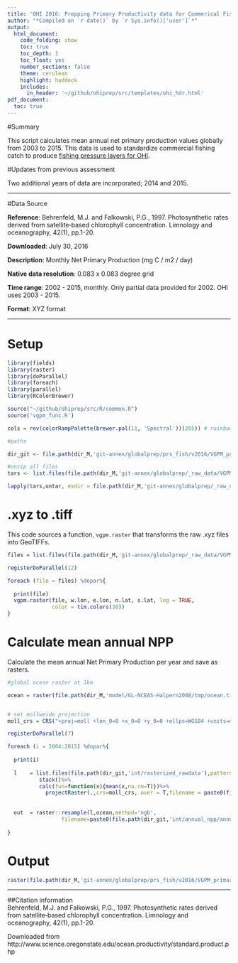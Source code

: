 ```yaml
---
title: 'OHI 2016: Prepping Primary Productivity data for Commerical Fishing Pressure Layers '
author: "*Compiled on `r date()` by `r Sys.info()['user']`*"
output: 
  html_document:
    code_folding: show
    toc: true
    toc_depth: 1
    toc_float: yes
    number_sections: false
    theme: cerulean
    highlight: haddock
    includes: 
      in_header: '~/github/ohiprep/src/templates/ohi_hdr.html'
pdf_document:
  toc: true
---
```


#Summary

This script calculates mean annual net primary production values globally from 2003 to 2015. This data is used to standardize commercial fishing catch to produce [fishing pressure layers for OHI](https://cdn.rawgit.com/OHI-Science/ohiprep/master/globalprep/prs_fish/v2016/fishing_pressure_layers.html).


#Updates from previous assessment

Two additional years of data are incorporated; 2014 and 2015.

***

#Data Source

**Reference**: Behrenfeld, M.J. and Falkowski, P.G., 1997. Photosynthetic rates derived from satellite‐based chlorophyll concentration. Limnology and oceanography, 42(1), pp.1-20. 

**Downloaded**: July 30, 2016

**Description**:  Monthly Net Primary Production  (mg C / m2 / day)

**Native data resolution**: 0.083 x 0.083 degree grid   

**Time range**: 2002 - 2015, monthly. Only partial data provided for 2002. OHI uses 2003 - 2015.

**Format**:  XYZ format

***
  
# Setup

```r

library(fields)
library(raster)
library(doParallel)
library(foreach)
library(parallel)
library(RColorBrewer)

source("~/github/ohiprep/src/R/common.R")
source('vgpm_func.R')

cols = rev(colorRampPalette(brewer.pal(11, 'Spectral'))(255)) # rainbow color scheme

#paths

dir_git <- file.path(dir_M,'git-annex/globalprep/prs_fish/v2016/VGPM_primary_productivity')
```

```r
#unzip all files
tars <- list.files(file.path(dir_M,'git-annex/globalprep/_raw_data/VGPM_primary_productivity/d2016'),full.names=T, pattern = '.tar')

lapply(tars,untar, exdir = file.path(dir_M,'git-annex/globalprep/_raw_data/VGPM_primary_productivity/d2016'))

```

# .xyz to .tiff

This code sources a function, `vgpm.raster` that transforms the raw .xyz files into GeoTIFFs.

```r

files = list.files(file.path(dir_M,'git-annex/globalprep/_raw_data/VGPM_primary_productivity/d2016'), full.names=TRUE, pattern = '.gz')

registerDoParallel(12)

foreach (file = files) %dopar%{
  
  print(file)
  vgpm.raster(file, w.lon, e.lon, n.lat, s.lat, log = TRUE, 
              color = tim.colors(30))
}


```

# Calculate mean annual NPP

Calculate the mean annual Net Primary Production per year and save as rasters.

```r

#global ocean raster at 1km

ocean = raster(file.path(dir_M,'model/GL-NCEAS-Halpern2008/tmp/ocean.tif'))


# set mollweide projection
moll_crs = CRS("+proj=moll +lon_0=0 +x_0=0 +y_0=0 +ellps=WGS84 +units=m +no_defs")

registerDoParallel(7)

foreach (i = 2004:2015) %dopar%{
  
  print(i)
  
  l    = list.files(file.path(dir_git,'int/rasterized_rawdata'),pattern=as.character(i),full.names=T)%>%
          stack()%>%
          calc(fun=function(x){mean(x,na.rm=T)})%>%
            projectRaster(.,crs=moll_crs, over = T,filename = paste0(file.path(dir_git,'int/annual_npp/annual_mean_npp_'),i,'.tif',sep=''),overwrite=T)
  
  
  out  = raster::resample(l,ocean,method='ngb',
                 filename=paste0(file.path(dir_git,'int/annual_npp/annual_mean_npp_moll_1km_'),i,'.tif',sep=''),overwrite=T)
  
}

```

# Output

```r

raster(file.path(dir_M,'git-annex/globalprep/prs_fish/v2016/VGPM_primary_productivity/int/annual_npp/annual_mean_npp_moll_1km_2015.tif'))%>%plot(col=cols,box=F,axes=F,main = 'Mean Net Primary Productivity (mg C/m2/day)')

```

***

##Citation information  
Behrenfeld, M.J. and Falkowski, P.G., 1997. Photosynthetic rates derived from satellite‐based chlorophyll concentration. Limnology and oceanography, 42(1), pp.1-20.

Downloaded from http://www.science.oregonstate.edu/ocean.productivity/standard.product.php
